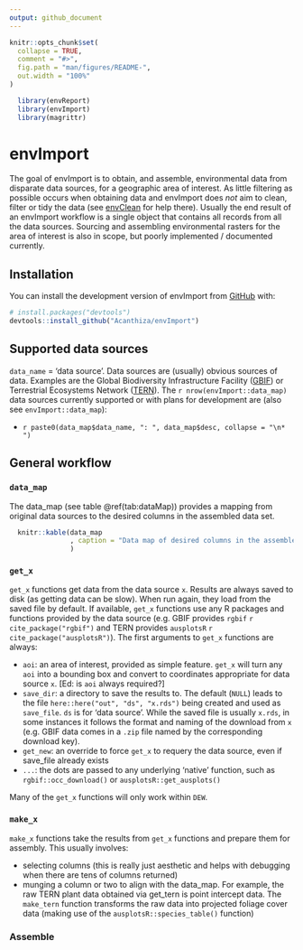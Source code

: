 ```yaml
---
output: github_document
---
```


<!-- README.md is generated from README.Rmd. Please edit that file -->

```r
knitr::opts_chunk$set(
  collapse = TRUE,
  comment = "#>",
  fig.path = "man/figures/README-",
  out.width = "100%"
)
```

```r

  library(envReport)
  library(envImport)
  library(magrittr)

```

# envImport

<!-- badges: start -->
<!-- badges: end -->

The goal of envImport is to obtain, and assemble, environmental data from disparate data sources, for a geographic area of interest. As little filtering as possible occurs when obtaining data and envImport does _not_ aim to clean, filter or tidy the data (see [envClean](https://acanthiza.github.io/envClean/) for help there). Usually the end result of an envImport workflow is a single object that contains all records from all the data sources. Sourcing and assembling environmental rasters for the area of interest is also in scope, but poorly implemented / documented currently.

## Installation

You can install the development version of envImport from [GitHub](https://github.com/) with:

``` r
# install.packages("devtools")
devtools::install_github("Acanthiza/envImport")
```

## Supported data sources

`data_name` = 'data source'. Data sources are (usually) obvious sources of data. Examples are the Global Biodiversity Infrastructure Facility ([GBIF](https://www.gbif.org/)) or Terrestrial Ecosystems Network ([TERN](https://www.tern.org.au/)). The `r nrow(envImport::data_map)` data sources currently supported or with plans for development are (also see `envImport::data_map`):

* `r paste0(data_map$data_name, ": ", data_map$desc, collapse = "\n* ")`

## General workflow

### `data_map`

The data_map (see table @ref(tab:dataMap)) provides a mapping from original data sources to the desired columns in the assembled data set.

```r

  knitr::kable(data_map
               , caption = "Data map of desired columns in the assembled data (columns) and names of columns in the original data (rows)"
               )


```

### `get_x`

`get_x` functions get data from the data source `x`. Results are always saved to disk (as getting data can be slow). When run again, they load from the saved file by default. If available, `get_x` functions use any R packages and functions provided by the data source (e.g. GBIF provides `rgbif` `r cite_package("rgbif")` and TERN provides `ausplotsR` `r cite_package("ausplotsR")`). The first arguments to `get_x` functions are always:

* `aoi`: an area of interest, provided as simple feature. `get_x` will turn any `aoi` into a bounding box and convert to coordinates appropriate for data source `x`. [Ed: is `aoi` always required?]
* `save_dir`: a directory to save the results to. The default (`NULL`) leads to the file `here::here("out", "ds", "x.rds")` being created and used as `save_file`. `ds` is for 'data source'. While the saved file is usually `x.rds`, in some instances it follows the format and naming of the download from `x` (e.g. GBIF data comes in a `.zip` file named by the corresponding download key).
* `get_new`: an override to force `get_x` to requery the data source, even if save_file already exists
* `...`: the dots are passed to any underlying 'native' function, such as `rgbif::occ_download()` or `ausplotsR::get_ausplots()`

Many of the `get_x` functions will only work within `DEW`.

### `make_x`

`make_x` functions take the results from `get_x` functions and prepare them for assembly. This usually involves:

* selecting columns (this is really just aesthetic and helps with debugging when there are tens of columns returned)
* munging a column or two to align with the data_map. For example, the raw TERN plant data obtained via get_tern is point intercept data. The `make_tern` function transforms the raw data into projected foliage cover data (making use of the `ausplotsR::species_table()` function)

### Assemble


